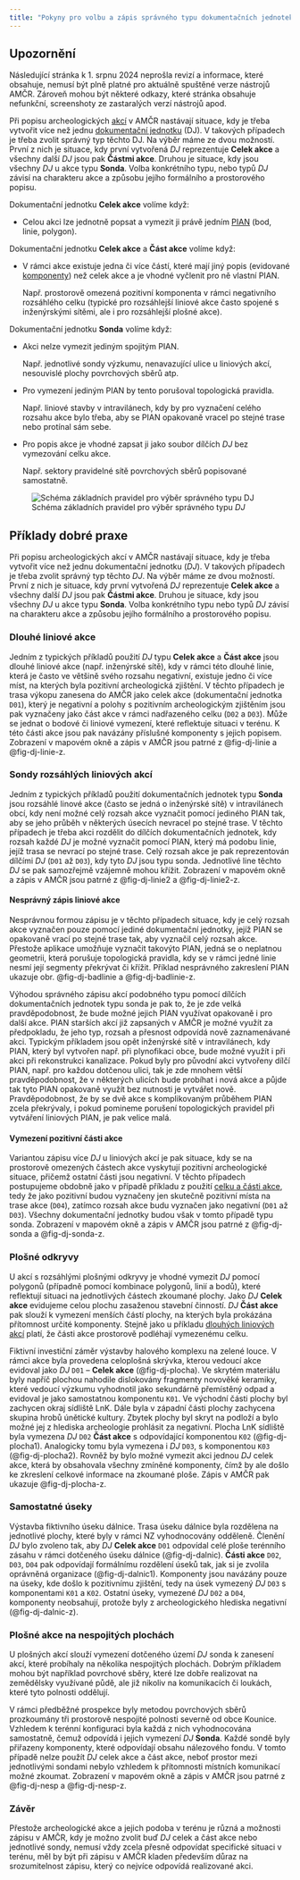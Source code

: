 ```yaml
---
title: "Pokyny pro volbu a zápis správného typu dokumentačních jednotek"
---
```


::: {.callout-important}

## Upozornění

Následující stránka k 1. srpnu 2024 neprošla revizí a informace, které obsahuje, nemusí být plně platné pro aktuálně spuštěné verze nástrojů AMČR.
Zároveň mohou být některé odkazy, které stránka obsahuje nefunkční, screenshoty ze zastaralých verzí nástrojů apod.  

:::

Při popisu archeologických [akcí](pojmy.qmd#akce) v AMČR nastávají situace, kdy je třeba vytvořit více než jednu [dokumentační jednotku](pojmy.qmd#dokumentační-jednotky) (DJ).
V takových případech je třeba zvolit správný typ těchto DJ.
Na výběr máme ze dvou možností.
První z nich je situace, kdy první vytvořená *DJ* reprezentuje **Celek akce** a všechny další *DJ* jsou pak **Částmi akce**.
Druhou je situace, kdy jsou všechny *DJ* u akce typu **Sonda**.
Volba konkrétního typu, nebo typů *DJ* závisí na charakteru akce a způsobu jejího formálního a prostorového popisu.

Dokumentační jednotku **Celek akce** volíme když:

- Celou akci lze jednotně popsat a vymezit ji právě jedním [PIAN](pojmy.qmd#pian) (bod, linie, polygon).

Dokumentační jednotku **Celek akce** a **Část akce** volíme když:

- V rámci akce existuje jedna či více částí, které mají jiný popis (evidované [komponenty](pojmy.qmd#komponenty)) než celek akce a je vhodné vyčlenit pro ně vlastní PIAN.

    Např. prostorově omezená pozitivní komponenta v rámci negativního rozsáhlého celku (typické pro rozsáhlejší liniové akce často spojené s inženýrskými sítěmi, ale i pro rozsáhlejší plošné akce).

Dokumentační jednotku **Sonda** volíme když:

- Akci nelze vymezit jediným spojitým PIAN.

    Např. jednotlivé sondy výzkumu, nenavazující ulice u liniových akcí, nesouvislé plochy povrchových sběrů atp.

- Pro vymezení jediným PIAN by tento porušoval topologická pravidla.

    Např. liniové stavby v intravilánech, kdy by pro vyznačení celého rozsahu akce bylo třeba, aby se PIAN opakovaně vracel po stejné trase nebo protínal sám sebe.

- Pro popis akce je vhodné zapsat ji jako soubor dílčích *DJ* bez vymezování celku akce.

    Např. sektory pravidelné sítě povrchových sběrů popisované samostatně.

![Schéma základních pravidel pro výběr správného typu *DJ*](figs/dj-schema.png){#fig-dj-schema}

<!-- ![Vizualizace typických příkladů použití jednotlivých typů DJ](){#fig-dj-typy} -->

## Příklady dobré praxe

Při popisu archeologických akcí v AMČR nastávají situace, kdy je třeba vytvořit více než jednu dokumentační jednotku (*DJ*).
V takových případech je třeba zvolit správný typ těchto *DJ*.
Na výběr máme ze dvou možností.
První z nich je situace, kdy první vytvořená *DJ* reprezentuje **Celek akce** a všechny další *DJ* jsou pak **Částmi akce**.
Druhou je situace, kdy jsou všechny *DJ* u akce typu **Sonda**.
Volba konkrétního typu nebo typů *DJ* závisí na charakteru akce a způsobu jejího formálního a prostorového popisu.

### Dlouhé liniové akce

Jedním z typických příkladů použití *DJ* typu **Celek akce** a **Část akce** jsou dlouhé liniové akce (např. inženýrské sítě), kdy v rámci této dlouhé linie, která je často ve většině svého rozsahu negativní, existuje jedno či více míst, na kterých byla pozitivní archeologická zjištění.
V těchto případech je trasa výkopu zanesena do AMČR jako celek akce (dokumentační jednotka `D01`), který je negativní a polohy s pozitivním archeologickým zjištěním jsou pak vyznačeny jako část akce v rámci nadřazeného celku (`D02` a `D03`).
Může se jednat o bodové či liniové vymezení, které reflektuje situaci v terénu.
K této části akce jsou pak navázány příslušné komponenty s jejich popisem.
Zobrazení v mapovém okně a zápis v AMČR jsou patrné z @fig-dj-linie a @fig-dj-linie-z.

<!-- ![Celek a Část akce -- zakreslení PIAN v mapovém okně](){#fig-dj-linie} -->

<!-- ![Celek a Část akce -- zápis DJ](){#fig-dj-linie-z} -->

### Sondy rozsáhlých liniových akcí

Jedním z typických příkladů použití dokumentačních jednotek typu **Sonda** jsou rozsáhlé linové akce (často se jedná o inženýrské sítě) v intravilánech obcí, kdy není možné celý rozsah akce vyznačit pomocí jediného PIAN tak, aby se jeho průběh v některých úsecích nevracel po stejné trase.
V těchto případech je třeba akci rozdělit do dílčích dokumentačních jednotek, kdy rozsah každé *DJ* je možné vyznačit pomocí PIAN, který má podobu linie, jejíž trasa se nevrací po stejné trase.
Celý rozsah akce je pak reprezentován dílčími *DJ* (`D01` až `D03`), kdy tyto *DJ* jsou typu sonda.
Jednotlivé line těchto *DJ* se pak samozřejmě vzájemně mohou křížit.
Zobrazení v mapovém okně a zápis v AMČR jsou patrné z @fig-dj-linie2 a @fig-dj-linie2-z.

<!-- ![Sondy -- zakreslení správného vymezení PIAN](){#fig-dj-linie2} -->

<!-- ![Sondy -- zápis DJ](){#fig-dj-linie2-z} -->

#### Nesprávný zápis liniové akce

Nesprávnou formou zápisu je v těchto případech situace, kdy je celý rozsah akce vyznačen pouze pomocí jediné dokumentační jednotky, jejíž PIAN se opakovaně vrací po stejné trase tak, aby vyznačil celý rozsah akce.
Přestože aplikace umožňuje vyznačit takovýto PIAN, jedná se o neplatnou geometrii, která porušuje topologická pravidla, kdy se v rámci jedné linie nesmí její segmenty překrývat či křížit.
Příklad nesprávného zakreslení PIAN ukazuje obr. @fig-dj-badlinie a @fig-dj-badlinie-z.

Výhodou správného zápisu akcí podobného typu pomocí dílčích dokumentačních jednotek typu sonda je pak to, že je zde velká pravděpodobnost, že bude možné jejich PIAN využívat opakovaně i pro další akce.
PIAN starších akcí již zapsaných v AMČR je možné využít za předpokladu, že jeho typ, rozsah a přesnost odpovídá nově zaznamenávané akci.
Typickým příkladem jsou opět inženýrské sítě v intravilánech, kdy PIAN, který byl vytvořen např. při plynofikaci obce, bude možné využít i při akci při rekonstrukci kanalizace.
Pokud byly pro původní akci vytvořeny dílčí PIAN, např. pro každou dotčenou ulici, tak je zde mnohem větší pravděpodobnost, že v některých ulicích bude probíhat i nová akce a půjde tak tyto PIAN opakovaně využít bez nutnosti je vytvářet nově.
Pravděpodobnost, že by se dvě akce s komplikovaným průběhem PIAN zcela překrývaly, i pokud pomineme porušení topologických pravidel při vytváření liniových PIAN, je pak velice malá.

<!-- ![Chybné vymezení liniového PIAN](){#fig-dj-badlinie} -->

<!-- ![Chybné vytyčení liniového PIAN -- zápis DJ](){#fig-dj-badlinie-z} -->

#### Vymezení pozitivní části akce

Variantou zápisu více *DJ* u liniových akcí je pak situace, kdy se na prostorově omezených částech akce vyskytují pozitivní archeologické situace, přičemž ostatní části jsou negativní.
V těchto případech postupujeme obdobně jako v případě příkladu z použití [celku a části akce](dj.qmd#dlouhé-liniové-akce), tedy že jako pozitivní budou vyznačeny jen skutečně pozitivní místa na trase akce (`D04`), zatímco rozsah akce budu vyznačen jako negativní (`D01` až `D03`).
Všechny dokumentační jednotky budou však v tomto případě typu sonda.
Zobrazení v mapovém okně a zápis v AMČR jsou patrné z @fig-dj-sonda a @fig-dj-sonda-z.

<!-- ![Sondy -- zápis liniových PIAN s vymezením pozitivní části akce](){#fig-dj-sonda} -->

<!-- ![Sondy -- zápis liniových PIAN s vymezením pozitivní části akce -- zápis DJ](){#fig-dj-sonda-z} -->

### Plošné odkryvy

U akcí s rozsáhlými plošnými odkryvy je vhodné vymezit *DJ* pomocí polygonů (případně pomocí kombinace polygonů, linií a bodů), které reflektují situaci na jednotlivých částech zkoumané plochy.
Jako *DJ* **Celek akce** evidujeme celou plochu zasaženou stavební činností.
*DJ* **Část akce** pak slouží k vymezení menších částí plochy, na kterých byla prokázána přítomnost určité komponenty.
Stejně jako u příkladu [dlouhých liniových akcí](dj.qmd#dlouhé-liniové-akce) platí, že části akce prostorově podléhají vymezenému celku.

Fiktivní investiční záměr výstavby halového komplexu na zelené louce.
V rámci akce byla provedena celoplošná skrývka, kterou vedoucí akce evidoval jako *DJ* `D01` -- **Celek akce** (@fig-dj-plocha).
Ve skrytém materiálu byly napříč plochou nahodile dislokovány fragmenty novověké keramiky, které vedoucí výzkumu vyhodnotil jako sekundárně přemístěný odpad a evidoval je jako samostatnou komponentu `K01`.
Ve východní části plochy byl zachycen okraj sídliště LnK.
Dále byla v západní části plochy zachycena skupina hrobů únětické kultury.
Zbytek plochy byl skryt na podloží a bylo možné jej z hlediska archeologie prohlásit za negativní.
Plocha LnK sídliště byla vymezena *DJ* `D02` **Část akce** s odpovídající komponentou `K02` (@fig-dj-plocha1).
Analogicky tomu byla vymezena i *DJ* `D03`, s komponentou `K03` (@fig-dj-plocha2).
Rovněž by bylo možné vymezit akci jednou *DJ* celek akce, která by obsahovala všechny zmíněné komponenty, čímž by ale došlo ke zkreslení celkové informace na zkoumané ploše.
Zápis v AMČR pak ukazuje @fig-dj-plocha-z.

<!-- ![Celek a Část akce -- zakreslení plošného vymezení PIAN](){#fig-dj-plocha} -->

<!-- ![Celek a Část akce -- zakreslení plošného vymezení PIAN](){#fig-dj-plocha1} -->

<!-- ![Celek a Část akce -- zakreslení plošného vymezení PIAN](){#fig-dj-plocha2} -->

<!-- ![Celek a Část akce -- zápis DJ](){#fig-dj-plocha-z} -->

### Samostatné úseky

Výstavba fiktivního úseku dálnice.
Trasa úseku dálnice byla rozdělena na jednotlivé plochy, které byly v rámci NZ vyhodnocovány odděleně.
Členění *DJ* bylo zvoleno tak, aby *DJ* **Celek akce** `D01` odpovídal celé ploše terénního zásahu v rámci dotčeného úseku dálnice (@fig-dj-dalnic).
**Části akce** `D02`, `D03`, `D04` pak odpovídají formálnímu rozdělení úseků tak, jak si je zvolila oprávněná organizace (@fig-dj-dalnic1).
Komponenty jsou navázány pouze na úseky, kde došlo k pozitivnímu zjištění, tedy na úsek vymezený *DJ* `D03` s komponentami `K01` a `K02`.
Ostatní úseky, vymezené *DJ* `D02` a `D04`, komponenty neobsahují, protože byly z archeologického hlediska negativní (@fig-dj-dalnic-z).

<!-- ![Celek a Část akce -- zakreslení plošného vymezení PIAN](){#fig-dj-dalnic} -->

<!-- ![Celek a Část akce -- zakreslení plošného vymezení PIAN](){#fig-dj-dalnic1} -->

<!-- ![Celek a Část akce -- zápis DJ](){#fig-dj-dalnic-z} -->

### Plošné akce na nespojitých plochách

U plošných akcí slouží vymezení dotčeného území *DJ* sonda k zanesení akcí, které probíhaly na několika nespojitých plochách.
Dobrým příkladem mohou být například povrchové sběry, které lze dobře realizovat na zemědělsky využívané půdě, ale již nikoliv na komunikacích či loukách, které tyto
polnosti oddělují.

V rámci předběžné prospekce byly metodou povrchových sběrů prozkoumány tři prostorově nespojité polnosti severně od obce Kounice.
Vzhledem k terénní konfiguraci byla každá z nich vyhodnocována samostatně, čemuž odpovídá i jejich vymezení *DJ* **Sonda**.
Každé sondě byly přiřazeny komponenty, které odpovídají obsahu nálezového fondu.
V tomto případě nelze použít *DJ* celek akce a část akce, neboť prostor mezi jednotlivými sondami nebylo vzhledem k přítomnosti místních komunikací možné zkoumat.
Zobrazení v mapovém okně a zápis v AMČR jsou patrné z @fig-dj-nesp a @fig-dj-nesp-z.

<!-- ![Sondy -- plošné vymezení PIAN](){#fig-dj-nesp} -->

<!-- ![Sondy -- plošné vymezení PIAN – zápis DJ](){#fig-dj-nesp-z} -->

### Závěr

Přestože archeologické akce a jejich podoba v terénu je různá a možnosti zápisu v AMČR, kdy je možno zvolit buď *DJ* celek a část akce nebo jednotlivé sondy, nemusí vždy zcela přesně odpovídat specifické situaci v terénu, měl by být při zápisu v AMČR kladen především důraz na srozumitelnost zápisu, který co nejvíce odpovídá realizované akci.
